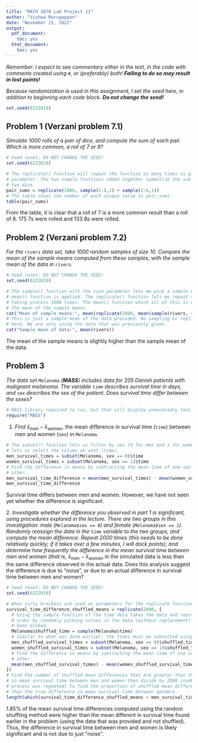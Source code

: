 ```yaml
---
title: "MATH 3070 Lab Project 11"
author: "Vishwa Murugappan"
date: "November 15, 2022"
output:
  pdf_document:
    toc: yes
  html_document:
    toc: yes
---
```


*Remember: I expect to see commentary either in the text, in the code with comments created using `#`, or (preferably) both! **Failing to do so may result in lost points!***

*Because randomization is used in this assignment, I set the seed here, in addition to beginning each code block. **Do not change the seed!***

```r
set.seed(6222016)
```

## Problem 1 (Verzani problem 7.1)

*Simulate 1000 rolls of a pair of dice, and compute the sum of each pair. Which is more common, a roll of 7 or 8?*

```r
# Seed reset; DO NOT CHANGE THE SEED!
set.seed(6222016)
```

```r
# The replicate() function will repeat the function as many times as given in the first
# parameter. The two sample functions added together symbolize the sum of the rolls of the
# two dice.
pair_sums = replicate(1000, sample(1:6,1) + sample(1:6,1))
# The table shows the number of each unique value in pair_sums.
table(pair_sums)
```

From the table, it is clear that a roll of 7 is a more common result than a roll of 8. 175 7s were rolled and 133 8s were rolled.

## Problem 2 (Verzani problem 7.2)

*For the `rivers` data set, take 1000 random samples of size 10. Compare the mean of the sample means computed from these samples, with the sample mean of the data in `rivers`.*

```r
# Seed reset; DO NOT CHANGE THE SEED!
set.seed(6222016)
```

```r
# The sample() function with the size parameter lets me pick a sample of size 10. Then the
# mean() function is applied. The replicate() function lets me repeat the sampling and mean-
# taking process 1000 times. The mean() function which all of this is wrapped around takes
# the mean of the sample means.
cat("Mean of sample means:", mean(replicate(1000, mean(sample(rivers, size = 10)))), "\n")
# This is just a sample mean of the data provided. No sampling or replication is necessary
# here. We are only using the data that was previously given.
cat("Sample mean of data:", mean(rivers))
```

The mean of the sample means is slightly higher than the sample mean of the data.

## Problem 3

*The data set `Melanoma` (**MASS**) includes data for 205 Danish patients with malignant melanoma. The variable `time` describes survival time in days, and `sex` describes the sex of the patient. Does survival time differ between the sexes?*

```r
# MASS library required to run, but that will display unnecessary text. Thus, echo = FALSE is used for this cell to hide the output.
require("MASS")
```

1.  *Find* $\bar{x}_{\text{men}} - \bar{x}_{\text{women}}$, the mean difference in survival time (`time`) between men and women (`sex`) in `Melanoma`.

```r
# The subset() function lets us filter by sex (0 for men and 1 for women). Using the $ sign
# lets us select the column we want (time).
men_survival_times = subset(Melanoma, sex == 0)$time
women_survival_times = subset(Melanoma, sex == 1)$time
# Find the difference in means by subtracting the mean time of one sex from that of the
# other.
men_survival_time_difference = mean(men_survival_times) - mean(women_survival_times)
men_survival_time_difference
```

Survival time differs between men and women. However, we have not seen yet whether the difference is significant.

2\. *Investigate whether the difference you observed in part 1 is significant, using procedures explored in the lecture. There are two groups in this investigation: male (`Melanoma$sex == 0`) and female (`Melanoma$sex == 1`). Randomly reassign the data in the `time` variable to the two groups, and compute the mean difference. Repeat 2000 times (this needs to be done relatively quickly; if it takes over a few minutes, I will dock points), and determine how frequently the difference in the mean survival time between men and women (that is,* $\bar{x}_{\text{men}} - \bar{x}_{\text{women}}$ in the simulated data is less than the same difference observed in the actual data. Does this analysis suggest the difference is due to "noise", or due to an actual difference in survival time between men and women?

```r
# Seed reset; DO NOT CHANGE THE SEED!
set.seed(6222016)
```

```r
# When curly brackets are used as parameters for the replicate function, everything inside the curly brackets is replicated for the defined number of times.
survival_time_difference_shuffled_means = replicate(2000, {
  # Using the sample function of the time data takes the data and rearragnes it in a random
  # order by randomly picking values in the data (without replacement) until all the data has
  # been picked.
  Melanoma$shuffled_time = sample(Melanoma$time)
  # Similar to what was done earlier, the times must be subsetted using sex.
  men_shuffled_survival_times = subset(Melanoma, sex == 0)$shuffled_time
  women_shuffled_survival_times = subset(Melanoma, sex == 1)$shuffled_time
  # Find the difference in means by subtracting the mean time of one sex from that of the
  # other.
  mean(men_shuffled_survival_times) - mean(women_shuffled_survival_times)
})
# Find the number of shuffled mean differences that are greater than the true difference
# in mean survival time between men and women then divide by 2000 (number of times the
# process was repeated) to find the proportion of shuffled mean differences that are greater
# than the true difference in mean survival time between genders.
length(which(survival_time_difference_shuffled_means > men_survival_time_difference))/2000
```

1.85% of the mean survival time differences computed using the random shuffling method were higher than the mean different in survival time found earlier in the problem (using the data that was provided and not shuffled). Thus, the difference in survival time between men and women is likely significant and is not due to just "noise".
